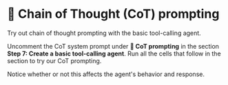 # 🦹 Chain of Thought (CoT) prompting

Try out chain of thought prompting with the basic tool-calling agent.

Uncomment the CoT system prompt under **🦹 CoT prompting** in the section **Step 7: Create a basic tool-calling agent**. Run all the cells that follow in the section to try our CoT prompting.

Notice whether or not this affects the agent's behavior and response.